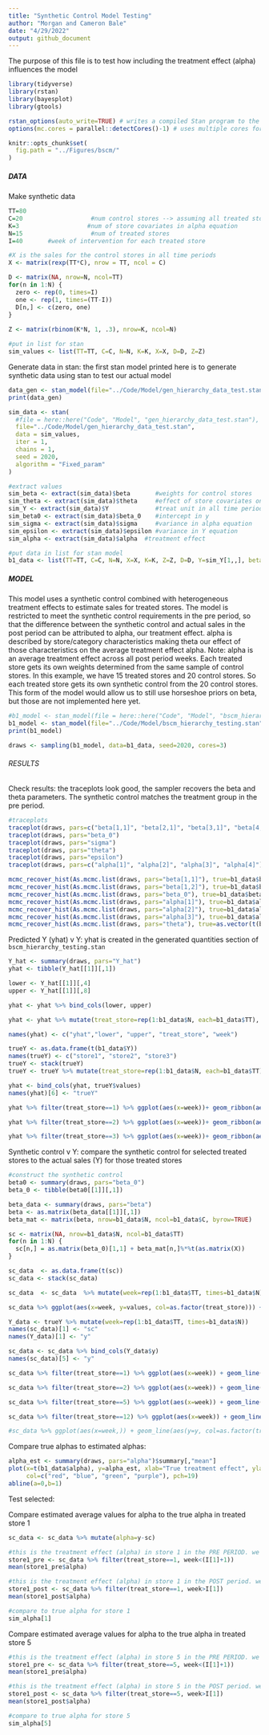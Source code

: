 ```yaml
---
title: "Synthetic Control Model Testing"
author: "Morgan and Cameron Bale"
date: "4/29/2022"
output: github_document
---
```


The purpose of this file is to test how including the treatment effect (alpha) influences the model

```r
library(tidyverse)
library(rstan)
library(bayesplot)
library(gtools)

rstan_options(auto_write=TRUE) # writes a compiled Stan program to the disk to avoid recompiling
options(mc.cores = parallel::detectCores()-1) # uses multiple cores for stan

knitr::opts_chunk$set(
  fig.path = "../Figures/bscm/"
)
```

##### DATA #######

Make synthetic data
```r
TT=80
C=20                   #num control stores --> assuming all treated stores use same control store pool 
K=3                   #num of store covariates in alpha equation 
N=15                   #num of treated stores 
I=40       #week of intervention for each treated store

#X is the sales for the control stores in all time periods
X <- matrix(rexp(TT*C), nrow = TT, ncol = C)  

D <- matrix(NA, nrow=N, ncol=TT)
for(n in 1:N) {
  zero <- rep(0, times=I)
  one <- rep(1, times=(TT-I))
  D[n,] <- c(zero, one)
}
  
Z <- matrix(rbinom(K*N, 1, .3), nrow=K, ncol=N)

#put in list for stan
sim_values <- list(TT=TT, C=C, N=N, K=K, X=X, D=D, Z=Z)
```

Generate data in stan: the first stan model printed here is to generate synthetic data using stan to test our actual model 
```r
data_gen <- stan_model(file="../Code/Model/gen_hierarchy_data_test.stan")
print(data_gen)

sim_data <- stan(
  #file = here::here("Code", "Model", "gen_hierarchy_data_test.stan"),
  file="../Code/Model/gen_hierarchy_data_test.stan",
  data = sim_values,
  iter = 1,
  chains = 1,
  seed = 2020,
  algorithm = "Fixed_param"
)

#extract values
sim_beta <- extract(sim_data)$beta       #weights for control stores 
sim_theta <- extract(sim_data)$theta     #effect of store covariates on alpha
sim_Y <- extract(sim_data)$Y             #treat unit in all time periods
sim_beta0 <- extract(sim_data)$beta_0    #intercept in y 
sim_sigma <- extract(sim_data)$sigma     #variance in alpha equation
sim_epsilon <- extract(sim_data)$epsilon #variance in Y equation 
sim_alpha <- extract(sim_data)$alpha  #treatment effect

#put data in list for stan model 
b1_data <- list(TT=TT, C=C, N=N, X=X, K=K, Z=Z, D=D, Y=sim_Y[1,,], beta_0=sim_beta0, beta=sim_beta[1,,], epsilon=sim_epsilon, alpha=sim_alpha, sigma=sim_sigma, theta=sim_theta)
```

##### MODEL #####
This model uses a synthetic control combined with heterogeneous treatment effects to estimate sales for treated stores. The model is restricted to meet the synthetic control requirements in the pre period, so that the difference between the synthetic control and actual sales in the post period can be attributed to alpha, our treatment effect. alpha is described by store/category characteristics making theta our effect of those characteristics on the average treatment effect alpha. Note: alpha is an average treatment effect across all post period weeks. Each treated store gets its own weights determined from the same sample of control stores. In this example, we have 15 treated stores and 20 control stores. So each treated store gets its own synthetic control from the 20 control stores. This form of the model would allow us to still use horseshoe priors on beta, but those are not implemented here yet. 
```r
#b1_model <- stan_model(file = here::here("Code", "Model", "bscm_hierarchy.stan"))
b1_model <- stan_model(file="../Code/Model/bscm_hierarchy_testing.stan")
print(b1_model)

draws <- sampling(b1_model, data=b1_data, seed=2020, cores=3)
```

###### RESULTS ######

Check results: the traceplots look good, the sampler recovers the beta and theta parameters. The synthetic control matches the treatment group in the pre period. 
```r
#traceplots
traceplot(draws, pars=c("beta[1,1]", "beta[2,1]", "beta[3,1]", "beta[4,1]", "beta[1,2]", "beta[2,2]", "beta[3,2]", "beta[4,2]")) #N, C
traceplot(draws, pars="beta_0")
traceplot(draws, pars="sigma")
traceplot(draws, pars="theta")
traceplot(draws, pars="epsilon")
traceplot(draws, pars=c("alpha[1]", "alpha[2]", "alpha[3]", "alpha[4]"))

mcmc_recover_hist(As.mcmc.list(draws, pars="beta[1,1]"), true=b1_data$beta[1,1])
mcmc_recover_hist(As.mcmc.list(draws, pars="beta[1,2]"), true=b1_data$beta[1,2])
mcmc_recover_hist(As.mcmc.list(draws, pars="beta_0"), true=b1_data$beta_0)
mcmc_recover_hist(As.mcmc.list(draws, pars="alpha[1]"), true=b1_data$alpha[1])
mcmc_recover_hist(As.mcmc.list(draws, pars="alpha[2]"), true=b1_data$alpha[2])
mcmc_recover_hist(As.mcmc.list(draws, pars="alpha[3]"), true=b1_data$alpha[3])
mcmc_recover_hist(As.mcmc.list(draws, pars="theta"), true=as.vector(t(b1_data$theta)))
```

Predicted Y (yhat) v Y: yhat is created in the generated quantities section of `bscm_hierarchy_testing.stan`  
```r
Y_hat <- summary(draws, pars="Y_hat")
yhat <- tibble(Y_hat[[1]][,1])

lower <- Y_hat[[1]][,4]
upper <- Y_hat[[1]][,8]

yhat <- yhat %>% bind_cols(lower, upper)

yhat <- yhat %>% mutate(treat_store=rep(1:b1_data$N, each=b1_data$TT), week=rep(1:b1_data$TT, times=b1_data$N))

names(yhat) <- c("yhat","lower", "upper", "treat_store", "week")

trueY <- as.data.frame(t(b1_data$Y))
names(trueY) <- c("store1", "store2", "store3")
trueY <- stack(trueY)
trueY <- trueY %>% mutate(treat_store=rep(1:b1_data$N, each=b1_data$TT))

yhat <- bind_cols(yhat, trueY$values)
names(yhat)[6] <- "trueY"

yhat %>% filter(treat_store==1) %>% ggplot(aes(x=week))+ geom_ribbon(aes(ymin=lower, ymax=upper), fill="gray80") + geom_line(aes(y=yhat, color="Predicted Y"), linetype="dashed") +geom_line(aes(y=trueY, color="True Y")) + ggtitle("Predicted Y values compared to actual Y values, store 1") + labs(x="Week", y="Sales") + scale_color_manual("", breaks=c("Predicted Y", "True Y"), values=c("blue", "red")) 

yhat %>% filter(treat_store==2) %>% ggplot(aes(x=week))+ geom_ribbon(aes(ymin=lower, ymax=upper), fill="gray80") + geom_line(aes(y=yhat, color="Predicted Y"), linetype="dashed") +geom_line(aes(y=trueY, color="True Y")) + ggtitle("Predicted Y values compared to actual Y values, store 2") + labs(x="Week", y="Sales") + scale_color_manual("", breaks=c("Predicted Y", "True Y"), values=c("blue", "red")) 

yhat %>% filter(treat_store==3) %>% ggplot(aes(x=week))+ geom_ribbon(aes(ymin=lower, ymax=upper), fill="gray80") + geom_line(aes(y=yhat, color="Predicted Y"), linetype="dashed") +geom_line(aes(y=trueY, color="True Y")) + ggtitle("Predicted Y values compared to actual Y values, store 3") + labs(x="Week", y="Sales") + scale_color_manual("", breaks=c("Predicted Y", "True Y"), values=c("blue", "red")) 
```

Synthetic control v Y: compare the synthetic control for selected treated stores to the actual sales (Y) for those treated stores 
```r
#construct the synthetic control 
beta0 <- summary(draws, pars="beta_0")
beta_0 <- tibble(beta0[[1]][,1])

beta_data <- summary(draws, pars="beta")
beta <- as.matrix(beta_data[[1]][,1])
beta_mat <- matrix(beta, nrow=b1_data$N, ncol=b1_data$C, byrow=TRUE)

sc <- matrix(NA, nrow=b1_data$N, ncol=b1_data$TT)
for(n in 1:N) {
  sc[n,] = as.matrix(beta_0)[1,1] + beta_mat[n,]%*%t(as.matrix(X))  
}

sc_data  <- as.data.frame(t(sc))
sc_data <- stack(sc_data)

sc_data  <- sc_data  %>% mutate(week=rep(1:b1_data$TT, times=b1_data$N), treat_store=rep(1:b1_data$N, each=b1_data$TT))

sc_data %>% ggplot(aes(x=week, y=values, col=as.factor(treat_store))) + geom_line() + ggtitle("SC for each treated store") + facet_wrap(~treat_store)

Y_data <- trueY %>% mutate(week=rep(1:b1_data$TT, times=b1_data$N))
names(sc_data)[1] <- "sc"
names(Y_data)[1] <- "y"

sc_data <- sc_data %>% bind_cols(Y_data$y)
names(sc_data)[5] <- "y"

sc_data %>% filter(treat_store==1) %>% ggplot(aes(x=week)) + geom_line(aes(y=y, col=as.factor(treat_store))) + geom_line(aes(y=sc, col=as.factor(treat_store)), linetype="dashed") + ggtitle(paste("SC versus actual treated sales, store 1, alpha is ", b1_data$alpha[1])) + geom_vline(xintercept=I)

sc_data %>% filter(treat_store==2) %>% ggplot(aes(x=week)) + geom_line(aes(y=y, col=as.factor(treat_store))) + geom_line(aes(y=sc, col=as.factor(treat_store)), linetype="dashed") + ggtitle(paste("SC versus actual treated sales, store 2, alpha is ", b1_data$alpha[2])) + geom_vline(xintercept=I)

sc_data %>% filter(treat_store==5) %>% ggplot(aes(x=week)) + geom_line(aes(y=y, col=as.factor(treat_store))) + geom_line(aes(y=sc, col=as.factor(treat_store)), linetype="dashed") + ggtitle(paste("SC versus actual treated sales, store 5, alpha is ", b1_data$alpha[5])) + geom_vline(xintercept=I)

sc_data %>% filter(treat_store==12) %>% ggplot(aes(x=week)) + geom_line(aes(y=y, col=as.factor(treat_store))) + geom_line(aes(y=sc, col=as.factor(treat_store)), linetype="dashed") + ggtitle(paste("SC versus actual treated sales, store 12, alpha is ", b1_data$alpha[12])) + geom_vline(xintercept=I)

#sc_data %>% ggplot(aes(x=week,)) + geom_line(aes(y=y, col=as.factor(treat_store))) + geom_line(aes(y=sc, col=as.factor(treat_store)), linetype="dashed") + ggtitle("SC versus actual treated sales") + facet_wrap(~treat_store)
```

Compare true alphas to estimated alphas:

```r
alpha_est <- summary(draws, pars="alpha")$summary[,"mean"]
plot(x=t(b1_data$alpha), y=alpha_est, xlab="True treatment effect", ylab="Posterior Mean", main="alpha", 
     col=c("red", "blue", "green", "purple"), pch=19)
abline(a=0,b=1)
```
Test selected:

Compare estimated average values for alpha to the true alpha in treated store 1 
```r
sc_data <- sc_data %>% mutate(alpha=y-sc)

#this is the treatment effect (alpha) in store 1 in the PRE PERIOD. we expect this to be 0, anything above 0 is noise? 
store1_pre <- sc_data %>% filter(treat_store==1, week<(I[1]+1)) 
mean(store1_pre$alpha)

#this is the treatment effect (alpha) in store 1 in the POST period. we expect this to be equal to the true alpha 
store1_post <- sc_data %>% filter(treat_store==1, week>I[1]) 
mean(store1_post$alpha)

#compare to true alpha for store 1
sim_alpha[1]
```

Compare estimated average values for alpha to the true alpha in treated store 5
```r
#this is the treatment effect (alpha) in store 5 in the PRE PERIOD. we expect this to be 0, anything above 0 is noise? 
store1_pre <- sc_data %>% filter(treat_store==5, week<(I[1]+1)) 
mean(store1_pre$alpha)

#this is the treatment effect (alpha) in store 5 in the POST period. we expect this to be equal to the true alpha
store1_post <- sc_data %>% filter(treat_store==5, week>I[1]) 
mean(store1_post$alpha)

#compare to true alpha for store 5
sim_alpha[5]
```





